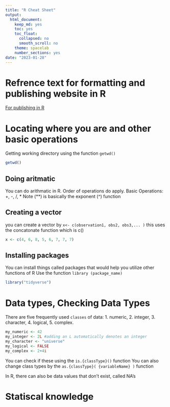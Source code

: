 ```yaml
---
title: "R Cheat Sheet"
output: 
  html_document: 
    keep_md: yes
    toc: yes
    toc_float:
      collapsed: no
      smooth_scroll: no
    theme: spacelab
    number_sections: yes
date: "2023-01-28"
---
```



# Refrence text for formatting and publishing website in R
[For publishing in R](https://bookdown.org/yihui/rmarkdown/)

# Locating where you are and other basic operations
Getting working directory using the function `getwd()`
```r
getwd()
```
## Doing aritmatic

You can do arithmatic in R. Order of operations do apply.
Basic Operations: +, -, /, *
Note (**) is basically the exponent (^) function

## Creating a vector
you can create a vector by `x<- c(observation1, obs2, obs3,... )`
this uses the concatonate function which is c()
```r
x <- c(4, 6, 8, 5, 6, 7, 7, 7)
```
## Installing packages
You can install things called packages that would help you utilize other functions of R
Use the function `library (package_name)`
```r
library("tidyverse")
```
# Data types, Checking Data Types
There are five frequently used `classes` of data: 1. numeric, 2. integer, 3. character, 4. logical, 5. complex.
```r
my_numeric <- 42
my_integer <- 2L #adding an L automatically denotes an integer
my_character <- "universe"
my_logical <- FALSE
my_complex <- 2+4i
```
You can check if these using the `is.{classType}()` function
You can also change class types by the `as.{classType}( {variableName} )` function

In R, there can also be data values that don't exist, called NA's

# Statiscal knowledge

